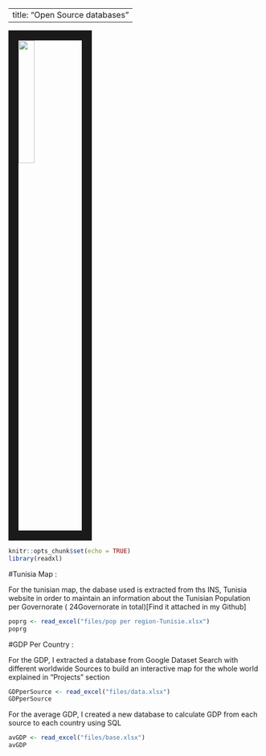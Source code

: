 <BODY BACKGROUND="images/paper.jpg">
---
title: "Open Source databases"
---

<link rel="stylesheet" href="styles.css" type="text/css">
<img src="images/opensource.png" style="width:25%; border:20px solid; margin-right: 20px" align="center">

```{r setup, include=FALSE}
knitr::opts_chunk$set(echo = TRUE)
library(readxl)
```


#Tunisia Map : 

For the tunisian map, the dabase used is extracted from ths INS, Tunisia website in order to maintain an information about the Tunisian Population per Governorate ( 24Governorate in total)[Find it attached in my Github]

```{r map}
poprg <- read_excel("files/pop per region-Tunisie.xlsx")
poprg
```


#GDP Per Country : 

For the GDP, I extracted a database from Google Dataset Search with different worldwide Sources to build an interactive map for the whole world explained in "Projects" section

```{r gdp}
GDPperSource <- read_excel("files/data.xlsx")
GDPperSource
```

For the average GDP, I created a new database to calculate GDP from each source to each country using SQL

```{r avgdp}
avGDP <- read_excel("files/base.xlsx")
avGDP
```

</BODY>
